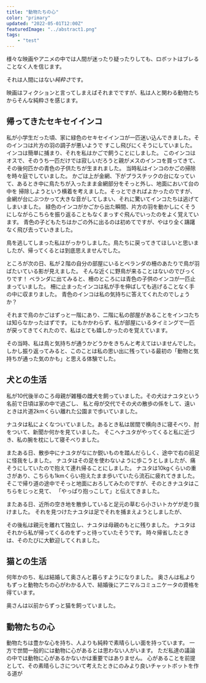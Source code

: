 ```yaml
---
title: "動物たちの心"
color: "primary"
updated: "2022-05-01T12:00Z"
featuredImage: "../abstract1.png"
tags: 
    - "test"
---
```


様々な映画やアニメの中では人間が迷ったり疑ったりしても、ロボットはブレることなく人を信じます。

それは人間にはない*純粋さ*です。

映画はフィクションと言ってしまえばそれまでですが、私は人と関わる動物たちからそんな純粋さを感じます。

## 帰ってきたセキセイインコ

私が小学生だった頃、家に緑色のセキセイインコが一匹迷い込んできました。そのインコは片方の羽の調子が悪いようで
すこし飛びにくそうにしていました。インコは簡単に捕まり、それを私はかごで飼うことにしました。
このインコはオスで、そのうち一匹だけでは寂しいだろうと親がメスのインコを買ってきて、その後何匹かの青色の子供たちが生まれました。
当時私はインコのかごの掃除を時々庭でしていました。
かごは上が金網、下がプラスチックの台になっていて、あるとき中に鳥たちが入ったまま金網部分をそっと外し、地面において台の中を
掃除しようという横着を考えました。そっとできればよかったのですが、金網が台にぶつかって大きな音がしてしまい、それに驚いてインコたちは逃げてしまいました。
緑色のインコがかごから出た瞬間、片方の羽を動かしにくそうにしながらこちらを振り返ることもなくまっすぐ飛んでいったのをよく覚えています。
青色の子どもたちはかごの外に出るのは初めてですが、やはり全く躊躇なく飛び去っていきました。

鳥を逃してしまった私はがっかりしました。鳥たちに戻ってきてほしいと思いましたが、帰ってくるとは到底思えませんでした。

ところが次の日、私が２階の自分の部屋にいるとベランダの柵のあたりで鳥が羽ばたいている影が見えました。
そんな近くに野鳥が来ることはないのでびっくりです！
ベランダに出てみると、柵のところには青色の子供のインコが一匹止まっていました。
柵に止まったインコは私が手を伸ばしても逃げることなく手の中に収まりました。
青色のインコは私の気持ちに答えてくれたのでしょうか？

それまで鳥のかごはずっと一階にあり、二階に私の部屋があることをインコたちは知らなかったはずです。
にもかかわらず、私が部屋にいるタイミングで一匹が戻ってきてくれたので、私はとても嬉しかったのを覚えています。

その当時、私は鳥と気持ちが通うかどうかをきちんと考えてはいませんでした。
しかし振り返ってみると、このことは私の思い出に残っている最初の「動物と気持ちが通った気のかも」と思える体験でした。

## 犬との生活

私が10代後半のころ母親が雑種の雌犬を飼っていました。その犬はナユタという名前で日頃は家の中で過ごし、
私と母が交代でその犬の散歩の係をして、遠いときは片道2kmくらい離れた公園まで歩いていました。

ナユタは私によくなついていました。あるとき私は居間で横向きに寝そべり、肘をついて、新聞か何かを見ていました。
そこへナユタがやってくると私に近づき、私の腕を枕にして寝そべりました。

またある日、散歩中にナユタがなにか鋭いものを踏んだらしく、途中で右の前足に怪我をしました。
ナユタはその足を使わないように歩こうとしましたが、痛そうにしていたので抱えて連れ帰ることにしました。
ナユタは10kgくらいの重さがあり、こちらも1kmくらい抱えたまま歩いていたら流石に疲れてきました。
そこで帰り道の途中でそっと地面におろしてみたのですが、そのときナユタはこちらをじっと見て、
「やっぱり抱っこして」と伝えてきました。

またある日、近所の空き地を散歩していると足元の草むら小さいトカゲが走り抜けました。
それを見つけたナユタは足でそれを捕まえようとしましたが、

その後私は親元を離れて独立し、ナユタは母親のもとに残りました。
ナユタはそれから私が帰ってくるのをずっと待っていたそうです。
時々帰省したときは、そのたびに大歓迎してくれました。


## 猫との生活

何年かのち、私は結婚して奥さんと暮らすようになりました。
奥さんは私よりもずっと動物たちの心がわかる人で、結婚後にアニマルコミュニケータの資格を得ています。

奥さんは以前からずっと猫を飼っていました。

## 動物たちの心

動物たちは豊かな心を持ち、人よりも純粋で素晴らしい面を持っています。
一方で世間一般的には動物に心があるとは思わない人がいます。
ただ私達の議論の中では動物に心があるかないかは重要ではありません。
心があることを前提として、その素晴らしさについて考えたときにのみより良いチャットボットを作る道が
